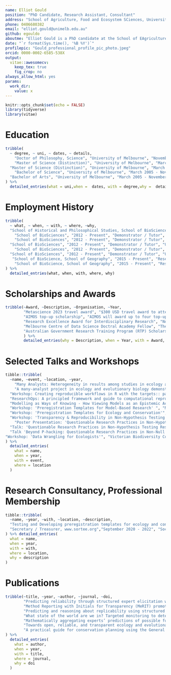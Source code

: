 ```yaml
---
name: Elliot Gould
position: "PhD Candidate, Research Assistant, Consultant"
address: "School of Agriculture, Food and Ecosystem SCiences, University of Melbourne"
phone: 0406680382
email: "elliot.gould@unimelb.edu.au"
github: egouldo
aboutme: "Elliot Gould is a PhD candidate at the School of EAgriculture, Food and Ecosystem Sciences, and a Quantitative Research Assistant on the [repliCATS project](replicats.research.unimelb.edu.au/) at the School of History and Philosophical Studies, University of Melbourne. Their PhD investigates the transparency and reproducibility of ecological models in applied ecology and conservation decision-making. In their role as a Quantitative Research Assistant, Elliot managed a small team of researchers to develop a data provisioning platform for the repliCATS project, and taken lead responsibility for data management, as well as contributing to research on metascience. They have an enthusiasm for teaching and skill-sharing, particularly with regard to building a strong community of practice in emerging open-science methodology and computational biology within ecology and conservation. Elliot's research seeks to use data science techniques to advance the open-science movement by improving transparency and reproducibility, focussing on ecology and conservation Science. Other research interests include decision-theory, Structured Decision Making, and plant ecology (especially grasslands of the Victorian Volcanic Plains)."
date: "`r format(Sys.time(), '%B %Y')`"
profilepic: "Gould_professional_profile_pic_photo.jpeg"
orcid: 0000-0002-6585-538X
output: 
  vitae::awesomecv:
    keep_tex: true
    fig_crop: no
always_allow_html: yes
params:
  work_dir:
    value: x
---
```


```r
knitr::opts_chunk$set(echo = FALSE)
library(tidyverse)
library(vitae)
```

# Education

```r
tribble(
  ~ degree, ~ uni, ~ dates, ~ details,
    "Doctor of Philosophy, Science", "University of Melbourne", "November 2017 - Present", "Thesis Title: Reproducibility and Transparency of Ecological Models in Applied Ecology and Conservation Science",
    "Master of Science (Distinction)", "University of Melbourne", "March 2012 - December 2015", "Research Training Degree, with 70% original research and 30% coursework. Course Weighted Average Mark: 82.312",
  "Master of Science (Distinction)", "University of Melbourne", "March 2012 - December 2015", "Thesis Title: Managing Grasslands with Models: Resolving uncertainty and allocating effort among a suite of sites.",
    "Bachelor of Science", "University of Melbourne", "March 2005 - November 2011", "Major in Ecology, First Class Honours Average",
  "Bachelor of Arts", "University of Melbourne", "March 2005 - November 2011", "Major in Indonesian, First Class Honours Average"
) %>% 
  detailed_entries(what = uni,when =  dates, with = degree,why =  details) 
```

# Employment History

```r
tribble(
  ~ what, ~ when, ~ with, ~ where, ~why,
  "School of Historical and Philosophical Studies, School of BioSciences", "February 2019 - Present", "Quantitative Research Assistant - repliCATS, SCORE Program", "University of Melbourne", "Systematising Confidence in Open Research and Evidence (SCORE) is a Research Program initiated by the Defense Advanced Research Projects Agency  (DARPA) that aims to develop and deploy automated tools to assign 'confidence scores' to Social and Behavioural research results and claims in light of recent evidence about the 'Replication Crisis' besetting Science. The repliCATS project is one team within the SCORE project, based in Melbourne. In this role, Elliot lead a small team within the repliCATS project to build data analysis software and infrastructure to manage and deliver data products to internal teams and external partners. Research components of the role include modelling to investigate predictors of replication success.",
    "School of BioSciences", "2012 - Present", "Demonstrator / Tutor", "University of Melbourne", "Environmental Risk Assessment: 2016, 2017, 2018, 2022, 2023",
    "School of BioSciences", "2012 - Present", "Demonstrator / Tutor", "University of Melbourne", "Vegetation Management and Conservation, 2018, 2019. In addition to demonstrating, I co-developed a teaching and learning module, and developed and delivered a workshop teaching the basics of data-science in R using data collected by the students.",
  "School of BioSciences", "2012 - Present", "Demonstrator / Tutor", "University of Melbourne", "Applied Ecology: 2014, 2015.",
    "School of BioSciences", "2012 - Present", "Demonstrator / Tutor", "University of Melbourne", "Ecology: 2014.",
  "School of BioSciences", "2012 - Present", "Demonstrator / Tutor", "University of Melbourne", "Biology of Cells and Organisms: 2012, 2013, 2014, 2015.",
   "School of BioScience, School of Geography", "2015 - Present", "Research Assistant, Various Roles", "University of Melbourne", "National Environmental Science Programme, Threatened Species Recovery Hub: Conservation actions for Threatened Ecological Communities.",
    "School of BioScience, School of Geography", "2015 - Present", "Research Assistant, Various Roles", "University of Melbourne", "Various plant ecology and Structured Decision Making projects, involving: data analysis and visualisations, building shiny Apps, model building and testing."
) %>% 
  detailed_entries(what, when, with, where, why)
```

# Scholarships and Awards

```r
tribble(~Award, ~Description, ~Organisation, ~Year,
        "Metascience 2023 travel award", "$300 USD travel award to attend the Metascience 2023 conference in Washington, D.C", "Organisation", "2023",
        "AIMOS top-up scholarship", "AIMOS will award up to four top-up scholarships per year to PhD or Masters students working on a meta-research project.", "Association for Interdisciplinary Metaresearch and Open Science (AIMOS)", "2022",
        "Research Excellence Award for Interdisciplinary Research", "Nominees will have been collaborators in interdisciplinary research of outstanding influence, that is, the establishment of new, or advancing of existing, collaborations and programs that draw on multiple disciplines typically involving multiple faculties or schools.", "University of Melbourne", "2022",
        "Melbourne Centre of Data Science Doctral Academy Fellow", "The MCDS Doctoral Academy aims to bring together a campus wide multi-disciplinary cohort of PhD students (MCDS Doctoral Academy Fellows) to share their research, domain challenges and thoughts around the use, implementation and application of data science in their fields.", "Melbourne Centre for Data Science, University of Melbourne", "2021",
        "Australian Government Research Training Program (RTP) Scholarship", "Awarded to high-achieving students undertaking graduate research at the University of Melbourne.", "The University of Melbourne", "2017 - Current",
        ) %>% 
        detailed_entries(why = Description, when = Year, with = Award, what = Organisation)
```

# Selected Talks and Workshops

```r
tibble::tribble(
  ~name, ~event, ~location, ~year,
    "Many Analysts: Heterogeneity in results among studies in ecology and evolutionary biology", "Invited speaker Mini-note Panel: Association for Interdisciplinary Metaresearch and Open Science Conference", "Melbourne, Australia", 2022,
    "A many-analyst project in ecology and evolutionary biology demonstrates heterogeneity driven by analysts’ decisions and generates new questions about variability in this heterogeneity ", "Big Team Science Conference", "Global - Online", 2022,
  "Workshop: Creating reproducible workflows in R with the targets:: package", "Society for Open Reliable and Transparent Ecology and Evoluation Workshop Series", "Online - Oceania", 2022,
  "ResearchOps: A principled framework and guide to computational reproducibility,", "Association for Interdisciplinary Metaresearch and Open Science Conference", "Melbourne, Australia", 2021,
  "Modelling as Ways of Knowing - How Viewing Models as an Epistemic Activity is useful in Ecology", "Association for Interdisciplinary Metaresearch and Open Science Conference", "Melbourne, Australia", 2021,
  "Workshop: 'Preregistration Templates for Model-Based Research' ", "Model Based Research and Reproducibility Workshop", "Centre for Open Science, Virgina, USA", 2020,
  "Workshop: 'Preregistration Templates for Ecology and Conservation'", "Department of Land Water & Planning", "Melbourne", 2020,
  "Workshop: 'Transparency & Reproducibility in Non-Hypothesis Testing Research' ", "Society for the Improvement of Psychological Sciences", "Rotterdam", 2019,
    "Poster Presentation: 'Questionable Research Practices in Non-Hypothesis Testing Research' ", "MetaScience Symposium & Association for Interdisciplinary Meta-Research and Open Science Conference", "San Francisco & Melbourne", 2019,
  "Talk: 'Questionable Research Practices in Non-Hypothesis Testing Research' ", "Credibility Revolution 2018", "Melbourne", 2018,
  "Talk 'Beyond P-hacking: Questionable Research Practices in Non-Null Hypothesis Significance Testing' ", "UQ Open Science Conference", "Brisbane", 2018,
"Workshop: 'Data Wrangling for Ecologists'", "Victorian Biodiversity Conference", "Melbourne", 2017
) %>% 
  detailed_entries(
    what = name,
    when = year,
    with = event,
    where = location
  )


```

# Research Consultancy, Professional Membership

```r
tibble::tribble(
  ~name, ~year, ~with, ~location, ~description,
  "Testing and Developing preregistration templates for ecology and conservation using a case study of environmental flows management in Victoria, Australia", "March 2020 - Present", "Department of Environment Land Water & Planning", "Consultancy", "This research consultancy contributes to Elliot's PhD. This work involved the design and delivery of a collaborative workshop with DELWP in order to develop preregistration templates and methodology relevant to ecological modelling, in particular within decision-making and applied contexts.",
  "Secretary / Treasurer, www.sortee.org","September 2020 - 2022", "Society for Open, Reliable, and Transparent Ecology and Evolutionary Biology (SORTEE)", "Professional Membership", "SORTEE is a service organization which brings together researchers working to improve reliability and transparency through cultural and institutional changes in ecology, evolutionary biology, and related fields broadly defined. Anyone interested in improving research in these disciplines is welcome to join, regardless of experience. The society is international in scope, membership, and objectives. Elliot is a founding member and co-chair of the executive committee."
) %>% detailed_entries(
  what = name,
  when = year,
  with = with,
  where = location,
  why = description
)
```

# Publications

```r
tribble(~title, ~year, ~author, ~journal, ~doi,
        "Predicting reliability through structured expert elicitation with the repliCATS (Collaborative Assessments for Trustworthy Science) process", "2023","Hannah Fraser, Martin Bush, Bonnie C. Wintle, Fallon Mody, Eden T. Smith, Anca M. Hanea, Elliot Gould, Victoria Hemming, Daniel G. Hamilton, Libby Rumpff, David P. Wilkinson, Ross Pearson, Felix Singleton Thorn, Raquel Ashton, Aaron Willcox, Charles T. Gray, Andrew Head, Melissa Ross, Rebecca Groenewegen, Alexandru Marcoci, Ans Vercammen, Timothy H. Parker, Rink Hoekstra, Shinichi Nakagawa, David R. Mandel, Don van Ravenzwaaij, Marissa McBride, Richard O. Sinnott, Peter Vesk, Mark Burgman, Fiona Fidler", "PLOS ONE", "https://doi.org/10.1371/journal.pone.0274429",
        "Method Reporting with Initials for Transparency (MeRIT) promotes more granularity and accountability for author contributions", "2023",  "Shinichi Nakagawa, Edward Ivimey-Cook, Matthew J. Grainger, Rose E. O’Dea, Samantha Burke, Szymon M. Drobniak, Elliot Gould, Erin L. Macartney, April Robin Martinig, Matthieu Paquet, Kyle Morrison, Joel L. Pick, Patrice Pottier, Lorenzo Ricolfi, David P. Wilkinson, Aaron Willcox, Coralie Williams, Laura A. B. Wilson, Saras M. Windecker, Yefeng Yang & Malgorzata Lagisz", "Nature Communications", "Forthcoming",
        "Predicting and reasoning about replicability using structured groups", "2023 (accepted)",  "Bonnie C. Wintle, Fallon Mody, Eden T. Smith, Anca M. Hanea, David P. Wilkinson, Victoria Hemming, Martin Bush, Hannah Fraser, Felix Singleton-Thorn, Marissa F. McBride, Elliot Gould, AndrewHead, Dan Hamilton, Libby Rumpff, Rink Hoekstra, Fiona Fidler", "Royal Society Open Science", "https://osf.io/preprints/metaarxiv/vtpmb/",
        "What state of the world are we in? Targeted monitoring to detect transitions in vegetation restoration projects", "2022", "Christopher Stuart Jones, Freya Mary Thomas, Damian Richard Michael, Hannah Fraser, Elliot Gould, Jim Begley, Jenny Wilson, Peter Anton Vesk, Libby Rumpff", "journal", "https://doi.org/10.1002/eap.2728",
        "Mathematically aggregating experts’ predictions of possible futures", "2021",  "A. M. Hanea, D. P. Wilkinson, M. McBride, A. Lyon, D. van Ravenzwaaij, F. Singleton Thorn, C. Gray, D. R. Mandel, A. Willcox, E. Gould, E. T. Smith, F. Mody, M. Bush, F. Fidler, H. Fraser, B. C. Wintle", "PLOS ONE", "https://doi.org/10.1371/journal.pone.0256919",
        "Towards open, reliable, and transparent ecology and evolutionary biology", "2021",  "Rose E. O'Dea, Timothy H. Parker, Yung En Chee, Antica Culina, Szymon M. Drobniak, David H. Duncan, Fiona Fidler, Elliot Gould, Malika Ihle, Clint D. Kelly, Malgorzata Lagisz, Dominique G. Roche, Alfredo Sánchez-Tójar, David P. Wilkinson, Bonnie C. Wintle & Shinichi Nakagawa", "BMC Biology", "https://doi.org/10.1186/s12915-021-01006-3",
        "A practical guide for conservation planning using the General Ecosystem Model for Southern Australian Woodlands.", "2021", "Good, M., Fraser, H., Gould, E., Vesk, P., Rumpff, L.", "NESP Threatened Sprecies Recovery Hub Project 7.2, Brisbane", "https://www.nespthreatenedspecies.edu.au/media/yvlbs1tk/7-2-a-practical-guide-for-conservation-planning-using-the-general-ecosystem-model-for-southern-australian-woodlands_v3.pdf"
) %>% 
  detailed_entries(
    what = author,
    when = year,
    with = title,
    where = journal,
    why = doi
  )


```


